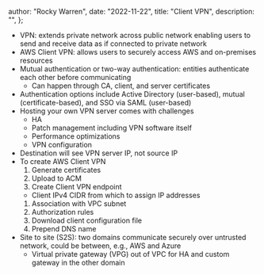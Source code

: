 
  author: "Rocky Warren",
  date: "2022-11-22",
  title: "Client VPN",
  description: "",
};


- VPN: extends private network across public network enabling users to send and receive data as if connected to private network
- AWS Client VPN: allows users to securely access AWS and on-premises resources
- Mutual authentication or two-way authentication: entities authenticate each other before communicating
  - Can happen through CA, client, and server certificates
- Authentication options include Active Directory (user-based), mutual (certificate-based), and SSO via SAML (user-based)
- Hosting your own VPN server comes with challenges
  - HA
  - Patch management including VPN software itself
  - Performance optimizations
  - VPN configuration
- Destination will see VPN server IP, not source IP
- To create AWS Client VPN
  1. Generate certificates
  1. Upload to ACM
  1. Create Client VPN endpoint
  - Client IPv4 CIDR from which to assign IP addresses
  1. Association with VPC subnet
  1. Authorization rules
  1. Download client configuration file
  1. Prepend DNS name
- Site to site (S2S): two domains communicate securely over untrusted network, could be between, e.g., AWS and Azure
  - Virtual private gateway (VPG) out of VPC for HA and custom gateway in the other domain
